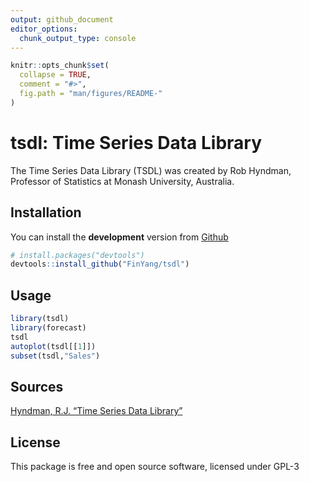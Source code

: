 ```yaml
---
output: github_document
editor_options: 
  chunk_output_type: console
---
```


<!-- README.md is generated from README.Rmd. Please edit that file -->

```r
knitr::opts_chunk$set(
  collapse = TRUE,
  comment = "#>",
  fig.path = "man/figures/README-"
)
```

# tsdl: Time Series Data Library

The Time Series Data Library (TSDL) was created by Rob Hyndman, Professor of Statistics at Monash University, Australia.

## Installation


You can install the **development** version from
[Github](https://github.com/FinYang/tsdl)

```r
# install.packages("devtools")
devtools::install_github("FinYang/tsdl")
```

## Usage

```r
library(tsdl)
library(forecast)
tsdl
autoplot(tsdl[[1]])
subset(tsdl,"Sales")
```

## Sources

[Hyndman, R.J. "Time Series Data Library"](https://datamarket.com/data/list/?q=provider:tsdl)

## License

This package is free and open source software, licensed under GPL-3
